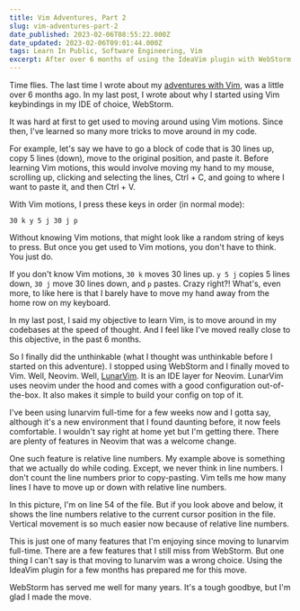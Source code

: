 ```yaml
---
title: Vim Adventures, Part 2
slug: vim-adventures-part-2
date_published: 2023-02-06T08:55:22.000Z
date_updated: 2023-02-06T09:01:44.000Z
tags: Learn In Public, Software Engineering, Vim
excerpt: After over 6 months of using the IdeaVim plugin with WebStorm and learning Vim keybindings, I've finally made the move to Neovim, full time.
---
```


Time flies. The last time I wrote about my [adventures with Vim](https://i4o.dev/blog/vim-adventures/), was a little over 6 months ago. In my last post, I wrote about why I started using Vim keybindings in my IDE of choice, WebStorm.

It was hard at first to get used to moving around using Vim motions. Since then, I've learned so many more tricks to move around in my code.

For example, let's say we have to go a block of code that is 30 lines up, copy 5 lines (down), move to the original position, and paste it. Before learning Vim motions, this would involve moving my hand to my mouse, scrolling up, clicking and selecting the lines, Ctrl + C, and going to where I want to paste it, and then Ctrl + V.

With Vim motions, I press these keys in order (in normal mode):

```
30 k y 5 j 30 j p
```

Without knowing Vim motions, that might look like a random string of keys to press. But once you get used to Vim motions, you don't have to think. You just do.

If you don't know Vim motions, `30 k` moves 30 lines up. `y 5 j` copies 5 lines down, `30 j` move 30 lines down, and `p` pastes. Crazy right?! What's, even more, to like here is that I barely have to move my hand away from the home row on my keyboard.

In my last post, I said my objective to learn Vim, is to move around in my codebases at the speed of thought. And I feel like I've moved really close to this objective, in the past 6 months.

So I finally did the unthinkable (what I thought was unthinkable before I started on this adventure). I stopped using WebStorm and I finally moved to Vim. Well, Neovim. Well, [LunarVim](https://lunarvim.org). It is an IDE layer for Neovim. LunarVim uses neovim under the hood and comes with a good configuration out-of-the-box. It also makes it simple to build your config on top of it.

I've been using lunarvim full-time for a few weeks now and I gotta say, although it's a new environment that I found daunting before, it now feels comfortable. I wouldn't say right at home yet but I'm getting there. There are plenty of features in Neovim that was a welcome change.

One such feature is relative line numbers. My example above is something that we actually do while coding. Except, we never think in line numbers. I don't count the line numbers prior to copy-pasting. Vim tells me how many lines I have to move up or down with relative line numbers.

In this picture, I'm on line 54 of the file. But if you look above and below, it shows the line numbers relative to the current cursor position in the file. Vertical movement is so much easier now because of relative line numbers.

This is just one of many features that I'm enjoying since moving to lunarvim full-time. There are a few features that I still miss from WebStorm. But one thing I can't say is that moving to lunarvim was a wrong choice. Using the IdeaVim plugin for a few months has prepared me for this move.

WebStorm has served me well for many years. It's a tough goodbye, but I'm glad I made the move.
